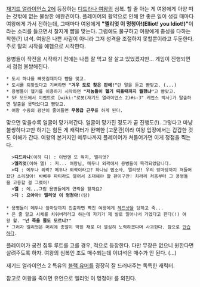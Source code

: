 [[재기드 얼라이언스 2]]에 등장하는 [[디드라나 라이트먼|디드라나 여왕]]의 심복. 할 줄 아는 게 여왕에게 아양 떠는 것밖에 없는 불쌍한 애완견이다. 플레이어의 활약으로 인해 안 좋은 일이 생길 때마다 여왕에게 가서 전하는데, 그때마다 여왕에게 '''"엘리엇 이 멍청아!(Elliot! you Idiot!)"'''이라는 소리를 들으면서 찰지게 뺨을 맞는다. 그럼에도 불구하고 여왕에게 충성을 다하는 착한(?) 녀석. 여왕은 나쁜 사람이 아니라 그저 성격을 조절하지 못할뿐이라고 두둔한다. 주로 말의 시작을 에헴으로 시작한다.

용병들이 작전을 시작하기 전에는 나름 잘 먹고 잘 살고 있었겠지만... 게임이 진행되면서 점점 불쌍해진다.

 * 도시 하나를 빼앗길때마다 뺨을 맞고.
 * 도시를 되찾았다고 기뻐하면 '''"겨우 도로 찾은 판에!"'''란 말을 듣고 뺨맞고. (...)
 * 용병들이 헬기를 이용하기 시작하면 '''"저놈들이 헬기 띄울때까지 뭘했냐"'''고 뺨맞고.
 * SF 모드에서 이벤트로 [wiki:"로봇(재기드 얼라이언스 2)#s-3" 케언스 박사]가 탈출하면 탈출을 못막았다고 뺨맞고.
 * 여왕 수중의 광산이 줄어들면 '''무봉급 근무'''를 하게 된다.

맞으면 맞을수록 얼굴이 망가져간다. 얼굴이 망가진 정도가 곧 진행도(!). 그렇다고 마냥 불쌍하다고만 하기는 힘든 게 캐릭터가 완벽한 [고문관]이라 여왕 입장에서는 갑갑한 것도 이해가 간다. 여왕의 본거지인 메두나까지 플레이어가 쳐들어가면 이게 정점을 찍는다.

   >'''디드라나'''(이하 디) : 이번엔 또 뭐지, 엘리엇?
   >'''엘리엇'''(이하 엘) : 저... 여왕님, 메두나 외곽에서 용병들이 목격되었답니다.
   >'''디''' : 메두나 외곽? 메두나 외곽이라고? 하나님 맙소사, 엘리엇! 우리 앞마당까지 쳐들어왔단 소리잖아! 바베큐 파티라도 열어서 초대해야 할 판이구만! 차라리 처음부터 그 용병들을 고용할 걸 그랬어!
   >'''엘''' : 에...그럼 용병들에게 연락을 할까요?
   >'''디''' : '''으아아! 엘리엇 이 멍청아!'''(탕)
 
 * 용병들이 메두나 앞마당까지 진출하면 빡친 여왕에게 [[헤드샷]]을 당하고 죽...
 * 은 줄 알고 시체를 치워버리라고 하는데 자기가 제 발로 일어나서 가겠다고 한다(!) 여왕 왈. '''"넌 죽을 줄도 모르니?"'''
 * 그러자 엘리엇은 머리에 총알이 박힌 채로 더 열심히 노력하겠다며 사과한다. 참으로 [[안습]]하다.

플레이어가 궁전 침투 루트를 고를 경우, 적으로 등장한다. 다만 무장은 없으니 원한다면 살려주도록 하자. 여왕의 심복인 조도 매수되는데 이녀석은 매수가 안 된다. (...)

재기드 얼라이언스 2 특유의 [[블랙 유머]]를 굉장히 잘 드러내주는 독특한 캐릭터.

참고로 여왕을 죽이면 유언으로 엘리엇 이 멍청아! 를 외친다.

